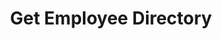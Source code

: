 ---
title: Get Employee Directory
openapi: "GET /api/employee_list"
sidebarTitle: Get Employee Directory
---